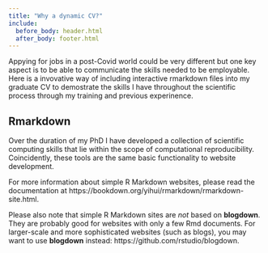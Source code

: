 ```yaml
---
title: "Why a dynamic CV?"
include:
  before_body: header.html
  after_body: footer.html
---
```


Appying for jobs in a post-Covid world could be very different but one key aspect is to be able to communicate the skills needed to be employable. Here is a invovative way of including interactive rmarkdown files into my graduate CV to demostrate the skills I have throughout the scientific process through my training and previous experinence.

## Rmarkdown

Over the duration of my PhD I have developed a collection of scientific computing skills that lie within the scope of computational reproducibility. Coincidently, these tools are the same basic functionality to website development. 

For more information about simple R Markdown websites, please read the documentation at https://bookdown.org/yihui/rmarkdown/rmarkdown-site.html.

Please also note that simple R Markdown sites are _not_ based on **blogdown**. They are probably good for websites with only a few Rmd documents. For larger-scale and more sophisticated websites (such as blogs), you may want to use **blogdown** instead: https://github.com/rstudio/blogdown.

